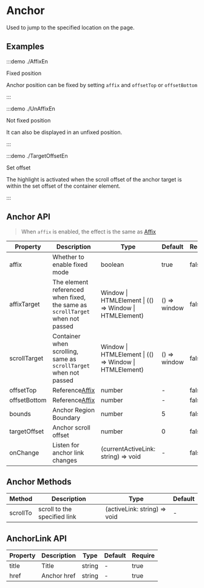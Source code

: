 # Anchor

Used to jump to the specified location on the page.

## Examples

:::demo ./AffixEn

Fixed position

Anchor position can be fixed by setting `affix` and `offsetTop` or `offsetBottom`

:::

:::demo ./UnAffixEn

Not fixed position

It can also be displayed in an unfixed position.

:::

:::demo ./TargetOffsetEn

Set offset

The highlight is activated when the scroll offset of the anchor target is within the set offset of the container element.

:::

## Anchor API

> When `affix` is enabled, the effect is the same as [Affix](/Affix)

| Property | Description | Type | Default | Require |
| --- | --- | --- | --- | --- |
| affix | Whether to enable fixed mode | boolean | true | false |
| affixTarget | The element referenced when fixed, the same as `scrollTarget` when not passed | Window \| HTMLElement \| (() => Window \| HTMLElement) | () => window | false |
| scrollTarget | Container when scrolling, same as `scrollTarget` when not passed | Window \| HTMLElement \| (() => Window \| HTMLElement) | () => window | false |
| offsetTop | Reference[Affix](/components/Affix) | number | - | false |
| offsetBottom | Reference[Affix](/components/Affix) | number | - | false |
| bounds | Anchor Region Boundary | number | 5 | false |
| targetOffset | Anchor scroll offset | number | 0 | false |
| onChange | Listen for anchor link changes | (currentActiveLink: string) => void | - | false |

## Anchor Methods

| Method   | Description                  | Type                         | Default |
| -------- | ---------------------------- | ---------------------------- | ------- |
| scrollTo | scroll to the specified link | (activeLink: string) => void | -       |

## AnchorLink API

| Property | Description | Type   | Default | Require |
| -------- | ----------- | ------ | ------- | ------- |
| title    | Title       | string | -       | true    |
| href     | Anchor href | string | -       | true    |
